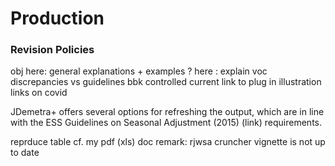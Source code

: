 # Production

### Revision Policies

obj here: general explanations + examples ? here : explain voc discrepancies vs guidelines bbk controlled current link to plug in illustration links on covid

JDemetra+ offers several options for refreshing the output, which are in line with the ESS Guidelines on Seasonal Adjustment (2015) (link) requirements.

reprduce table cf. my pdf (xls) doc remark: rjwsa cruncher vignette is not up to date

